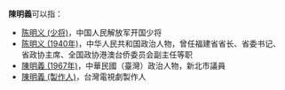 '''陳明義'''可以指：
* [[陈明义_(少将)|陈明义 (少将)]]，中国人民解放军开国少将
* [[陈明义_(1940年)|陈明义 (1940年)]]，中华人民共和国政治人物，曾任福建省省长、省委书记、省政协主席、全国政协港澳台侨委员会副主任等职
* [[陳明義_(1967年)|陳明義 (1967年)]]，中華民國（臺灣）政治人物，新北市議員
* [[陳明義_(製作人)|陳明義 (製作人)]]，台灣電視劇製作人
{{Disambig|M|Cat=三字陈姓人名消歧义}}